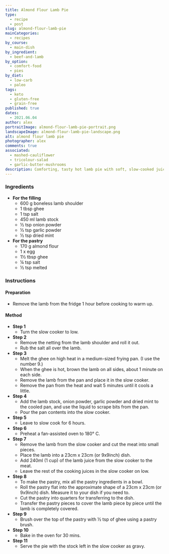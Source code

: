 ```yaml
---
title: Almond Flour Lamb Pie
type:
  - recipe
  - post
slug: almond-flour-lamb-pie
mainCategories: 
  - recipes
by_course:
  - main-dish
by_ingredient:
  - beef-and-lamb
by_option:
  - comfort-food
  - pies
by_diet:
  - low-carb
  - paleo
tags: 
  - keto
  - gluten-free
  - grain-free
published: true
dates: 
  - 2021.06.04
author: alex
portraitImage: almond-flour-lamb-pie-portrait.png
landscapeImage: almond-flour-lamb-pie-landscape.png
alt: almond flour lamb pie
photographer: alex
comments: true
associated: 
  - mashed-cauliflower
  - tricolour-salad
  - garlic-butter-mushrooms
description: Comforting, tasty hot lamb pie with soft, slow-cooked juicy meat inside and crusty, crumbly pastry outside smothered with a hearty gravy.
---
```


<Ingredients>

### Ingredients

  - **For the filling**
    - 600 g boneless lamb shoulder 
    - 1 tbsp ghee
    - 1 tsp salt
    - 450 ml lamb stock
    - ½ tsp onion powder
    - ½ tsp garlic powder
    - ½ tsp dried mint
  - **For the pastry**
    - 170 g almond flour 
    - 1 x egg
    - 1½ tbsp ghee
    - ¼ tsp salt
    - ½ tsp melted

</Ingredients>

<Instructions>

### Instructions

#### Preparation

  - Remove the lamb from the fridge 1 hour before cooking to warm up.

#### Method

  - **Step 1**
    - Turn the slow cooker to low.
  - **Step 2**
    - Remove the netting from the lamb shoulder and roll it out.
    - Rub the salt all over the lamb. 
  - **Step 3**
    - Melt the ghee on high heat in a medium-sized frying pan. (I use the number 9.)
    - When the ghee is hot, brown the lamb on all sides, about 1 minute on each side.
    - Remove the lamb from the pan and place it in the slow cooker.
    - Remove the pan from the heat and wait 5 minutes until it cools a little.
  - **Step 4**
    - Add the lamb stock, onion powder, garlic powder and dried mint to the cooled pan, and use the liquid to scrape bits from the pan.
    - Pour the pan contents into the slow cooker.
  - **Step 5**
    - Leave to slow cook for 6 hours.
  - **Step 6**
    - Preheat a fan-assisted oven to 180° C.
  - **Step 7**
    - Remove the lamb from the slow cooker and cut the meat into small pieces.
    - Place the lamb into a 23cm x 23cm (or 9x9inch) dish.
    - Add 240ml (1 cup) of the lamb juice from the slow cooker to the meat.
    - Leave the rest of the cooking juices in the slow cooker on low.
  - **Step 8**
    - To make the pastry, mix all the pastry ingredients in a bowl.
    - Roll the pastry flat into the approximate shape of a 23cm x 23cm (or 9x9inch) dish. Measure it to your dish if you need to.
    - Cut the pastry into quarters for transferring to the dish.
    - Transfer the pastry pieces to cover the lamb piece by piece until the lamb is completely covered.
  - **Step 9**
    - Brush over the top of the pastry with ½ tsp of ghee using a pastry brush.
  - **Step 10**
    - Bake in the oven for 30 mins.
  - **Step 11**
    - Serve the pie with the stock left in the slow cooker as gravy.

</Instructions>